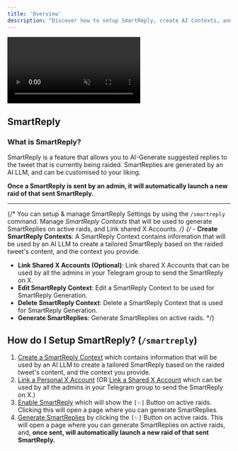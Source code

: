 ```yaml
---
title: 'Overview'
description: "Discover how to setup SmartReply, create AI Contexts, and generate SmartReplies for X."
---
```


<Frame>
  <video
  autoPlay
  muted
  loop
  playsInline
  className="w-full"
  src="https://mintlify-videos.s3.eu-central-1.amazonaws.com/GenerateSmartReplies.mp4"
></video>
</Frame>

## SmartReply

### What is SmartReply?
SmartReply is a feature that allows you to AI-Generate suggested replies to the tweet that is currently being raided. SmartReplies are generated by an AI LLM, and can be customised to your liking. 

**Once a SmartReply is sent by an admin, it will automatically launch a new raid of that sent SmartReply.**

---

{/* You can setup & manage SmartReply Settings by using the `/smartreply` command. Manage *SmartReply Contexts* that will be used to generate SmartReplies on active raids, and Link shared X Accounts. */}
{/* - **Create SmartReply Contexts**: A SmartReply Context contains information that will be used by an AI LLM to create a tailored SmartReply based on the raided tweet's content, and the context you provide.
- **Link Shared X Accounts (Optional)**: Link shared X Accounts that can be used by all the admins in your Telegram group to send the SmartReply on X.
- **Edit SmartReply Context**: Edit a SmartReply Context to be used for SmartReply Generation.
- **Delete SmartReply Context**: Delete a SmartReply Context that is used for SmartReply Generation.
- **Generate SmartReplies**: Generate SmartReplies on active raids. */}


## How do I Setup SmartReply? (`/smartreply`)
1. [Create a SmartReply Context](/smartreply/create-smartreply-context) which contains information that will be used by an AI LLM to create a tailored SmartReply based on the raided tweet's content, and the context you provide.
2. [Link a Personal X Account](/link/link-x-account) (OR [Link a Shared X Account](/smartreply/link-shared-x-account) which can be used by all the admins in your Telegram group to send the SmartReply on X.)
3. [Enable SmartReply](/smartreply/enable-smartreply) which will show the `[✨]` Button on active raids. Clicking this will open a page where you can generate SmartReplies.
4. [Generate SmartReplies](/smartreply/generate-smartreplies) by clicking the `[✨]` Button on active raids. This will open a page where you can generate SmartReplies on active raids, and, **once sent, will automatically launch a new raid of that sent SmartReply.**
